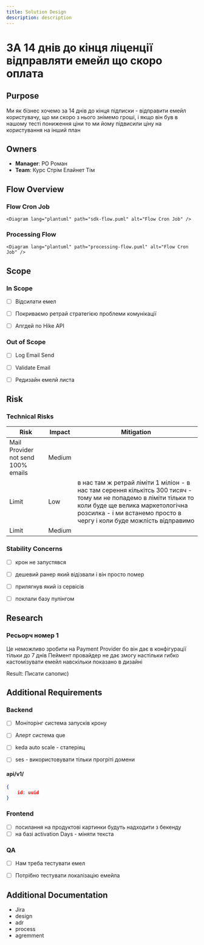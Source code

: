 ```yaml
---
title: Solution Design 
description: description
---
```


# ЗА 14 днів до кінця ліценції відправляти емейл що скоро оплата


## Purpose 
Ми як бізнес хочемо за 14 днів до кінця підписки - відправити емейл користувачу, що ми скоро з нього знімемо гроші, і якщо він був в нашому тесті пониження ціни то ми йому підвисили ціну на користування на інший план

## Owners 
- **Manager**: PO Роман
- **Team**: Курс Стрім Елайнет Тім


## Flow Overview


 ###  Flow Cron Job 
    <Diagram lang="plantuml" path="sdk-flow.puml" alt="Flow Cron Job" /> 

 ### Processing Flow 
    <Diagram lang="plantuml" path="processing-flow.puml" alt="Flow Cron Job" />     


## Scope

### In Scope
- [ ] Відсилати емел
- [ ] Покриваємо ретрай стратегією проблеми комунікації 
- [ ] Апгдей по Hike API


### Out of Scope
- [ ] Log Email Send
- [ ] Validate Email
- [ ] Редизайн емелй листа 


## Risk

### Technical Risks
| Risk | Impact | Mitigation |
|------|--------|------------|
| Mail Provider not send 100% emails     |    Medium    |         |
| Limit      |    Low    |    в нас там ж ретрай ліміти 1 міліон - в нас там серення кількітсь 300 тисяч - тому ми не попадемо в ліміти тільки то коли буде ще велика маркетологічна розсилка - і ми встанемо просто в чергу і коли буде можлість відправимо     |
| Limit      |    Medium    |         |


### Stability Concerns

- [ ] крон не запустявся
- [ ] дешевий ранер який відізвали і він просто помер
- [ ] прилягнув який із сервісів
- [ ] поклали базу пулінгом


## Research

### Ресьорч номер 1 
 Це неможливо зробити на Payment Provider бо він дає в конфігурації тільки до 7 днів
 Пеймент провайдер не дає змогу настільки гибко кастомізувати емейл навскільки показано в дизайні 

Result: Писати сапопис) 


## Additional Requirements

### Backend
- [ ] Моніторінг система запусків крону
- [ ] Алерт система que 
- [ ] keda auto scale - статеріяц
- [ ] ses - використовувати тільки прогріті домени


#### api/v1/
```json 
{
    id: uuid
}
```

### Frontend
- [ ] посилання на продуктові картинки будуть надходити з бекенду
- [ ] на базі activation Days - міняти текста

### QA
- [ ] Нам треба тестувати емел
- [ ] Потрібно тестувати локалізацію емейла


## Additional Documentation
 - Jira
 - design 
 - adr
 - process 
 - agremment 